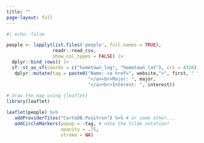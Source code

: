 ```yaml
---
title: ""
page-layout: full
---
```


```r
#| echo: false

people <- lapply(list.files('people', full.names = TRUE), 
                 readr::read_csv, 
                 show_col_types = FALSE) |> 
  dplyr::bind_rows() |> 
  sf::st_as_sf(coords = c("hometown_lng", "hometown_lat"), crs = 4326) |>  
   dplyr::mutate(tag = paste0("Name: <a href=", website,">", first, " ", last, 
                              "</a><br>Major: ", major,
                              "</a><br>Interest: ", interest))
   
# draw the map using {leaflet}
library(leaflet)

leaflet(people) %>% 
   addProviderTiles("CartoDB.Positron") %>% # or some other...
   addCircleMarkers(popup = ~tag, # note the tilde notation!
                    opacity = .75,
                    stroke = NA)
```